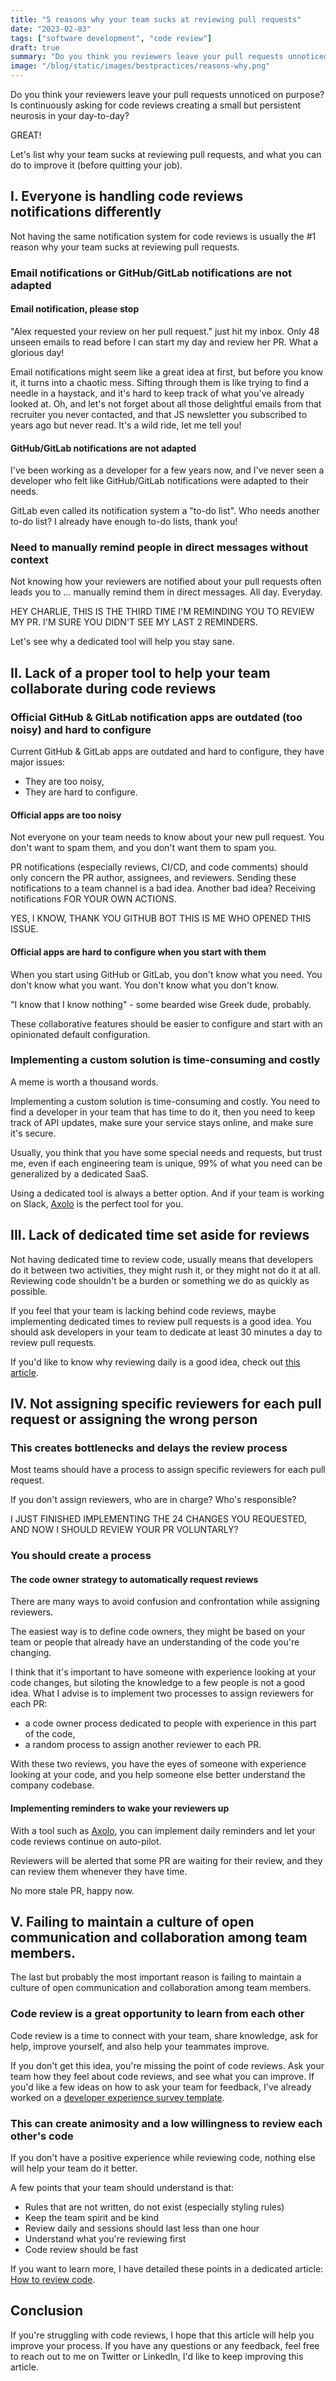 ```yaml
---
title: "5 reasons why your team sucks at reviewing pull requests"
date: "2023-02-03"
tags: ["software development", "code review"]
draft: true
summary: "Do you think you reviewers leave your pull requests unnoticed on purpose? Is continuously asking for code reviews creating a small but persistent nevrose in your day-to-day? Great! Let's list why your team sucks at reviewing pull requests, and what you can do to improve it (before quitting your job)."
image: "/blog/static/images/bestpractices/reasons-why.png"
---
```


<ImageContainer
  alt="sweaty-hands"
  src="/blog/static/images/bestpractices/pr-team.png"
  classNameDiv="mx-10 lg:mx-28"
  classNameImage=""
  width={1536}
  height={1024}
/>

Do you think your reviewers leave your pull requests unnoticed on purpose? Is continuously asking for code reviews creating a small but persistent neurosis in your day-to-day?

<span className="rainbow-button text-2xl font-bold hover:cursor-auto">GREAT!</span>

Let's list why your team sucks at reviewing pull requests, and what you can do to improve it (before quitting your job).

<TOCInline toc={props.toc} toHeading={2} asDisclosure />

## I. Everyone is handling code reviews notifications differently

Not having the same notification system for code reviews is usually the #1 reason why your team sucks at reviewing pull requests.

### Email notifications or GitHub/GitLab notifications are not adapted

#### Email notification, please stop

"Alex requested your review on her pull request." just hit my inbox. Only 48 unseen emails to read before I can start my day and review her PR. What a glorious day!

Email notifications might seem like a great idea at first, but before you know it, it turns into a chaotic mess. Sifting through them is like trying to find a needle in a haystack, and it's hard to keep track of what you've already looked at. Oh, and let's not forget about all those delightful emails from that recruiter you never contacted, and that JS newsletter you subscribed to years ago but never read. It's a wild ride, let me tell you!

#### GitHub/GitLab notifications are not adapted

I've been working as a developer for a few years now, and I've never seen a developer who felt like GitHub/GitLab notifications were adapted to their needs.

<div className="flex justify-center">
  <ImageContainer
    alt="GitHub notifications"
    src="/blog/static/images/bestpractices/github_notif.png"
    classNameDiv="w-fit"
    classNameImage=""
    width={521 / 2}
    height={331 / 2}
  />
</div>

GitLab even called its notification system a "to-do list". Who needs another to-do list? I already have enough to-do lists, thank you!

### Need to manually remind people in direct messages without context

Not knowing how your reviewers are notified about your pull requests often leads you to ... manually remind them in direct messages. All day. Everyday.

<div className="flex justify-center">
  <ImageContainer
    alt="me again"
    src="/blog/static/images/bestpractices/meagain.webp"
    classNameDiv=""
    classNameImage=""
    width={480}
    height={258}
  />
</div>
<SubImageText classNameDiv="" classNameText="lg:w-80 ">
  HEY CHARLIE, THIS IS THE THIRD TIME I'M REMINDING YOU TO REVIEW MY PR. I'M SURE YOU DIDN'T SEE MY
  LAST 2 REMINDERS.
</SubImageText>

Let's see why a dedicated tool will help you stay sane.

## II. Lack of a proper tool to help your team collaborate during code reviews

### Official GitHub & GitLab notification apps are outdated (too noisy) and hard to configure

Current GitHub & GitLab apps are outdated and hard to configure, they have major issues:

- They are too noisy,
- They are hard to configure.

#### Official apps are too noisy

Not everyone on your team needs to know about your new pull request. You don't want to spam them, and you don't want them to spam you.

PR notifications (especially reviews, CI/CD, and code comments) should only concern the PR author, assignees, and reviewers. Sending these notifications to a team channel is a bad idea. Another bad idea? Receiving notifications FOR YOUR OWN ACTIONS.

<div className="mx-10 flex justify-center lg:mx-28">
  <ImageContainer
    alt="me again"
    src="/blog/static/images/bestpractices/making-notifications.png"
    classNameDiv=""
    classNameImage=""
    width={647}
    height={288}
  />
</div>
<SubImageText classNameDiv="" classNameText="lg:w-80 ">
  YES, I KNOW, THANK YOU GITHUB BOT THIS IS ME WHO OPENED THIS ISSUE.
</SubImageText>

#### Official apps are hard to configure when you start with them

When you start using GitHub or GitLab, you don't know what you need. You don't know what you want. You don't know what you don't know.

"I know that I know nothing" - some bearded wise Greek dude, probably.

These collaborative features should be easier to configure and start with an opinionated default configuration.

### Implementing a custom solution is time-consuming and costly

<div className="mx-10 flex justify-center lg:mx-28">
  <ImageContainer
    alt="me again"
    src="/blog/static/images/bestpractices/drake_wasting_time.png"
    classNameDiv=""
    classNameImage=""
    width={781}
    height={763}
  />
</div>
<SubImageText classNameDiv="" classNameText="lg:w-80 ">
  A meme is worth a thousand words.
</SubImageText>

Implementing a custom solution is time-consuming and costly. You need to find a developer in your team that has time to do it, then you need to keep track of API updates, make sure your service stays online, and make sure it's secure.

Usually, you think that you have some special needs and requests, but trust me, even if each engineering team is unique, 99% of what you need can be generalized by a dedicated SaaS.

Using a dedicated tool is always a better option. And if your team is working on Slack, [Axolo](https://axolo.co) is the perfect tool for you.

<CTABanner type="learn" />

## III. Lack of dedicated time set aside for reviews

Not having dedicated time to review code, usually means that developers do it between two activities, they might rush it, or they might not do it at all. Reviewing code shouldn't be a burden or something we do as quickly as possible.

If you feel that your team is lacking behind code reviews, maybe implementing dedicated times to review pull requests is a good idea. You should ask developers in your team to dedicate at least 30 minutes a day to review pull requests.

If you'd like to know why reviewing daily is a good idea, check out [this article](https://axolo.co/blog/p/part-4-how-to-review-code-in-github).

## IV. Not assigning specific reviewers for each pull request or assigning the wrong person

### This creates bottlenecks and delays the review process

Most teams should have a process to assign specific reviewers for each pull request.

If you don't assign reviewers, who are in charge? Who's responsible?

<div className="mx-10 flex justify-center lg:mx-28">
  <ImageContainer
    alt="me again"
    src="/blog/static/images/bestpractices/talkingtome.webp"
    classNameDiv=""
    classNameImage=""
    width={480}
    height={262}
  />
</div>
<SubImageText classNameDiv="" classNameText="lg:w-80 ">
  I JUST FINISHED IMPLEMENTING THE 24 CHANGES YOU REQUESTED, AND NOW I SHOULD REVIEW YOUR PR
  VOLUNTARLY?
</SubImageText>

### You should create a process

#### The code owner strategy to automatically request reviews

There are many ways to avoid confusion and confrontation while assigning reviewers.

The easiest way is to define code owners, they might be based on your team or people that already have an understanding of the code you're changing.

I think that it's important to have someone with experience looking at your code changes, but siloting the knowledge to a few people is not a good idea. What I advise is to implement two processes to assign reviewers for each PR:

- a code owner process dedicated to people with experience in this part of the code,
- a random process to assign another reviewer to each PR.

With these two reviews, you have the eyes of someone with experience looking at your code, and you help someone else better understand the company codebase.

#### Implementing reminders to wake your reviewers up

With a tool such as [Axolo](https://axolo.co), you can implement daily reminders and let your code reviews continue on auto-pilot.

Reviewers will be alerted that some PR are waiting for their review, and they can review them whenever they have time.

<div className="mx-10 flex justify-center lg:mx-28">
  <ImageContainer
    alt="me again"
    src="/blog/static/images/bestpractices/happynow.webp"
    classNameDiv=""
    classNameImage=""
    width={480}
    height={263}
  />
</div>
<SubImageText classNameDiv="" classNameText="lg:w-80 ">
  No more stale PR, happy now.
</SubImageText>

<CTABanner type="try" />

## V. Failing to maintain a culture of open communication and collaboration among team members.

The last but probably the most important reason is failing to maintain a culture of open communication and collaboration among team members.

### Code review is a great opportunity to learn from each other

Code review is a time to connect with your team, share knowledge, ask for help, improve yourself, and also help your teammates improve.

If you don't get this idea, you're missing the point of code reviews. Ask your team how they feel about code reviews, and see what you can improve. If you'd like a few ideas on how to ask your team for feedback, I've already worked on a [developer experience survey template](https://axolo.co/blog/p/developer-experience-survey-template).

### This can create animosity and a low willingness to review each other's code

If you don't have a positive experience while reviewing code, nothing else will help your team do it better.

A few points that your team should understand is that:

- Rules that are not written, do not exist (especially styling rules)
- Keep the team spirit and be kind
- Review daily and sessions should last less than one hour
- Understand what you're reviewing first
- Code review should be fast

If you want to learn more, I have detailed these points in a dedicated article: [How to review code](https://axolo.co/blog/p/part-4-how-to-review-code-in-github).

## Conclusion

If you're struggling with code reviews, I hope that this article will help you improve your process. If you have any questions or any feedback, feel free to reach out to me on <NoFollowLink url="https://x.com/arthurcoudouy">Twitter</NoFollowLink> or <NoFollowLink url="https://www.linkedin.com/in/arthurcoudouy/">LinkedIn</NoFollowLink>, I'd like to keep improving this article.
